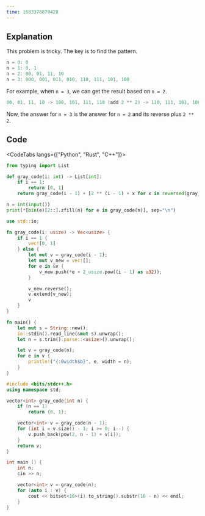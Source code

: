 ```yaml
---
time: 1683378879428
---
```


## Explanation

This problem is tricky. The key is to find the pattern.

```cpp
n = 0: 0
n = 1: 0, 1
n = 2: 00, 01, 11, 10
n = 3: 000, 001, 011, 010, 110, 111, 101, 100
```

For example, when `n = 3`, we can get the result based on `n = 2`.

```cpp
00, 01, 11, 10 -> 100, 101, 111, 110 (add 2 ** 2) -> 110, 111, 101, 100 (reverse)
```

Now, the answer for `n = 3` is the answer for `n = 2` and its reverse plus `2 ** 2`.

## Code

<CodeTabs langs={["Python", "Rust", "C++"]}>

```python
from typing import List

def gray_code(i: int) -> List[int]:
    if i == 1:
        return [0, 1]
    return gray_code(i - 1) + [2 ** (i - 1) + x for x in reversed(gray_code(i - 1))]

n = int(input())
print(*[bin(e)[2::].zfill(n) for e in gray_code(n)], sep="\n")
```

```rust
use std::io;

fn gray_code(i: usize) -> Vec<usize> {
    if i == 1 {
        vec![0, 1]
    } else {
        let mut v = gray_code(i - 1);
        let mut v_new = vec![];
        for e in &v {
            v_new.push(*e + 2_usize.pow((i - 1) as u32));
        }

        v_new.reverse();
        v.extend(v_new);
        v
    }
}

fn main() {
    let mut s = String::new();
    io::stdin().read_line(&mut s).unwrap();
    let n = s.trim().parse::<usize>().unwrap();

    let v = gray_code(n);
    for e in v {
        println!("{:0width$b}", e, width = n);
    }
}
```

```cpp
#include <bits/stdc++.h>
using namespace std;

vector<int> gray_code(int n) {
    if (n == 1)
        return {0, 1};

    vector<int> v = gray_code(n - 1);
    for (int i = v.size() - 1; i >= 0; i--) {
        v.push_back(pow(2, n - 1) + v[i]);
    }
    return v;
}

int main () {
    int n;
    cin >> n;

    vector<int> v = gray_code(n);
    for (auto i : v) {
        cout << bitset<16>(i).to_string().substr(16 - n) << endl;
    }
}
```

</CodeTabs>
